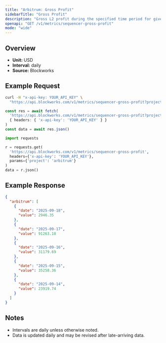 ```yaml
---
title: "Arbitrum: Gross Profit"
sidebarTitle: "Gross Profit"
description: "Gross L2 profit during the specified time period for given blockchain."
openapi: "GET /v1/metrics/sequencer-gross-profit"
mode: "wide"
---
```


## Overview

- **Unit:** USD
- **Interval:** daily
- **Source:** Blockworks

## Example Request

<CodeGroup>

```bash cURL
curl -H "x-api-key: YOUR_API_KEY" \
  "https://api.blockworks.com/v1/metrics/sequencer-gross-profit?project=arbitrum"
```

```typescript TypeScript
const res = await fetch(
  'https://api.blockworks.com/v1/metrics/sequencer-gross-profit?project=arbitrum',
  { headers: { 'x-api-key': 'YOUR_API_KEY' } }
)
const data = await res.json()
```

```python Python
import requests

r = requests.get(
  'https://api.blockworks.com/v1/metrics/sequencer-gross-profit',
  headers={'x-api-key': 'YOUR_API_KEY'},
  params={'project': 'arbitrum'}
)
data = r.json()
```

</CodeGroup>

## Example Response

```json
{
  "arbitrum": [
    {
      "date": "2025-09-18",
      "value": 2946.35
    },
    {
      "date": "2025-09-17",
      "value": 91263.18
    },
    {
      "date": "2025-09-16",
      "value": 31179.69
    },
    {
      "date": "2025-09-15",
      "value": 35258.36
    },
    {
      "date": "2025-09-14",
      "value": 23919.74
    }
  ]
}
```

## Notes
- Intervals are daily unless otherwise noted.
- Data is updated daily and may be revised after late-arriving data.
